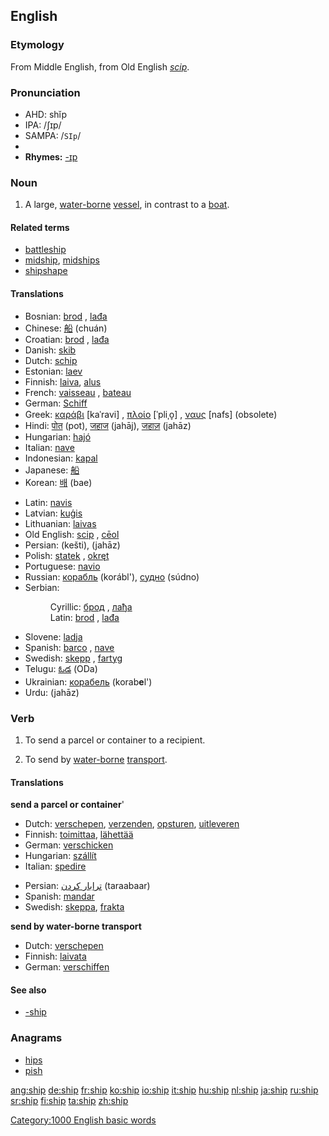 {{see|-ship}}
==English==

===Etymology===
[[Category:1000 English basic words]]
From Middle English, from Old English ''[[scip]]''.

===Pronunciation===
*AHD: shĭp
*IPA: /ʃɪp/
*SAMPA: /<tt>SIp</tt>/
*{{audio|en-us-ship.ogg|Audio (US)}}
*'''Rhymes:''' [[Rhymes:English:-ɪp|-ɪp]]

===Noun===
{{en-noun-reg}}

# A large, [[water-borne]] [[vessel]], in contrast to a [[boat]].

====Related terms====
*[[battleship]]
*[[midship]], [[midships]]
*[[shipshape]]

====Translations====
{{top}}
*Bosnian: [[brod#Bosnian|brod]] {{m}}, [[lađa#Bosnian|lađa]] {{f}}
*Chinese: [[船]] (chuán)
*Croatian: [[brod#Croatian|brod]] {{m}}, [[lađa#Croatian|lađa]] {{f}}
*Danish: [[skib]]
*Dutch: [[schip]] {{n}}
*Estonian: [[laev]]
*Finnish: [[laiva]], [[alus]]
*French: [[vaisseau]] {{m}}, [[bateau]] {{f}}
*German: [[Schiff]] {{n}}
*Greek: [[καράβι]] [kaˈravi] {{n}}, [[πλοίο]] [ˈpliˌo̞] {{n}}, [[ναυς]] [nafs] {{f}} (obsolete)
*Hindi: [[पोत]] (pot), [[जहाज]] (jahāj), [[जहाज़]] (jahāz)
*Hungarian: [[hajó]]
*Italian: [[nave]] {{f}}
*Indonesian: [[kapal]]
*Japanese: [[船]]
*Korean: [[배]] (bae)
{{mid}}
*Latin: [[navis]] {{f}}
*Latvian: [[kuģis]] {{m}}
*Lithuanian: [[laivas]] {{m}}
*Old English: [[scip]] {{n}}, [[ceol#Old English|cēol]] {{m}}
*Persian: {{FAchar|[[كشتی]]}} (kešti), {{FAchar|[[جهاز]]}} (jahāz)
*Polish: [[statek]] {{m}}, [[okręt]] {{m}}
*Portuguese: [[navio]] {{m}}
*Russian: [[корабль]] {{m}} (korábl'), [[судно]] (súdno) {{n}}
*Serbian:
*:Cyrillic: [[брод#Serbian|брод]] {{m}}, [[лађа#Serbian|лађа]] {{f}}
*:Latin: [[brod#Serbian|brod]] {{m}}, [[lađa#Serbian|lađa]] {{f}}
*Slovene: [[ladja]] {{f}}
*Spanish: [[barco]] {{m}}, [[nave]] {{f}}
*Swedish: [[skepp]] {{n}}, [[fartyg]] {{n}}
*Telugu: [[ఓడ]] (ODa)
*Ukrainian: [[корабель]] (korab'''e'''l') {{m}}
*Urdu: {{FAchar|[[جهاز]]}} (jahāz)
{{bottom}}

===Verb===
{{en-verb|ship|ships|shipped|shipping}}

#{{transitive}} To send a parcel or container to a recipient.
#{{transitive}} To send by [[water-borne]] [[transport]].

====Translations====
'''send a parcel or container''''
{{top}}
*Dutch: [[verschepen]], [[verzenden]], [[opsturen]], [[uitleveren]]
*Finnish: [[toimittaa]], [[lähettää]]
*German: [[verschicken]]
*Hungarian: [[szállít]]
*Italian: [[spedire]]
{{mid}}
*Persian: [[ترابار كردن]] (taraabaar)
*Spanish: [[mandar]]
*Swedish: [[skeppa]], [[frakta]]
{{bottom}}

'''send by water-borne transport'''
{{top}}
*Dutch: [[verschepen]] 
*Finnish: [[laivata]]
*German: [[verschiffen]]
{{mid}}
{{bottom}}

====See also====
*[[-ship]]

===Anagrams===
*[[hips]]
*[[pish]]

{{rank|ex|mere|agreement|690|ship|third|evil|outside}}

[[ang:ship]]
[[de:ship]]
[[fr:ship]]
[[ko:ship]]
[[io:ship]]
[[it:ship]]
[[hu:ship]]
[[nl:ship]]
[[ja:ship]]
[[ru:ship]]
[[sr:ship]]
[[fi:ship]]
[[ta:ship]]
[[zh:ship]]
